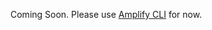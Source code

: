 Coming Soon. Please use [Amplify CLI](/lib-v1/datastore/getting-started#code-generation-amplify-cli) for now.

